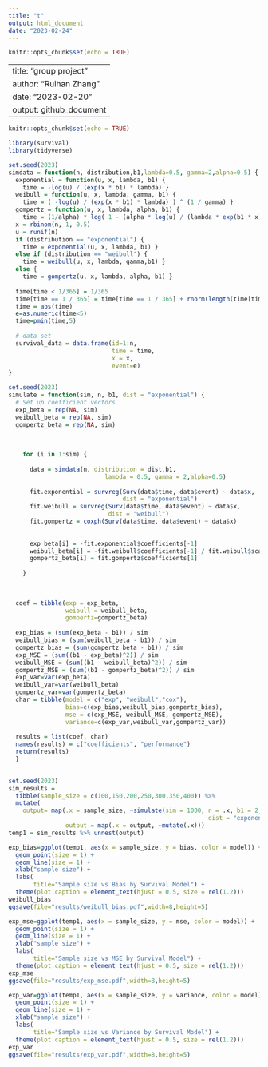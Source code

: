 ```yaml
---
title: "t"
output: html_document
date: "2023-02-24"
---
```


```r
knitr::opts_chunk$set(echo = TRUE)
```

---
title: "group project"
author: "Ruihan Zhang"
date: "2023-02-20"
output: github_document
---

 ```r
knitr::opts_chunk$set(echo = TRUE)
```

```r
library(survival)
library(tidyverse)
```

```r
set.seed(2023)
simdata = function(n, distribution,b1,lambda=0.5, gamma=2,alpha=0.5) {
  exponential = function(u, x, lambda, b1) {
    time = -log(u) / (exp(x * b1) * lambda) }  
  weibull = function(u, x, lambda, gamma, b1) {
    time = ( -log(u) / (exp(x * b1) * lambda) ) ^ (1 / gamma) }
  gompertz = function(u, x, lambda, alpha, b1) {
    time = (1/alpha) * log( 1 - (alpha * log(u) / (lambda * exp(b1 * x))) ) }
  x = rbinom(n, 1, 0.5)
  u = runif(n)
  if (distribution == "exponential") {
    time = exponential(u, x, lambda, b1) } 
  else if (distribution == "weibull") {
    time = weibull(u, x, lambda, gamma,b1) }
  else { 
    time = gompertz(u, x, lambda, alpha, b1) } 
  
  time[time < 1/365] = 1/365
  time[time == 1 / 365] = time[time == 1 / 365] + rnorm(length(time[time == 1 / 365]), 0, 1e-4)
  time = abs(time)
  e=as.numeric(time<5)
  time=pmin(time,5)
  
  # data set
  survival_data = data.frame(id=1:n,
                             time = time,
                             x = x,
                             event=e)
}
```

```r
set.seed(2023)
simulate = function(sim, n, b1, dist = "exponential") {
  # Set up coefficient vectors
  exp_beta = rep(NA, sim)
  weibull_beta = rep(NA, sim)
  gompertz_beta = rep(NA, sim)
  
 
    
    for (i in 1:sim) {
      
      data = simdata(n, distribution = dist,b1, 
                           lambda = 0.5, gamma = 2,alpha=0.5)
      
      fit.exponential = survreg(Surv(data$time, data$event) ~ data$x, 
                                dist = "exponential") 
      fit.weibull = survreg(Surv(data$time, data$event) ~ data$x, 
                            dist = "weibull")
      fit.gompertz = coxph(Surv(data$time, data$event) ~ data$x)
      
       
      exp_beta[i] = -fit.exponential$coefficients[-1]
      weibull_beta[i] = -fit.weibull$coefficients[-1] / fit.weibull$scale
      gompertz_beta[i] = fit.gompertz$coefficients[1]
      
    }
    
   
  
  coef = tibble(exp = exp_beta,
                weibull = weibull_beta,
                gompertz=gompertz_beta)
  
  exp_bias = (sum(exp_beta - b1)) / sim 
  weibull_bias = (sum(weibull_beta - b1)) / sim
  gompertz_bias = (sum(gompertz_beta - b1)) / sim
  exp_MSE = (sum((b1 - exp_beta)^2)) / sim
  weibull_MSE = (sum((b1 - weibull_beta)^2)) / sim
  gompertz_MSE = (sum((b1 - gompertz_beta)^2)) / sim
  exp_var=var(exp_beta)
  weibull_var=var(weibull_beta)
  gompertz_var=var(gompertz_beta)
  char = tibble(model = c("exp", "weibull","cox"),
                bias=c(exp_bias,weibull_bias,gompertz_bias),
                mse = c(exp_MSE, weibull_MSE, gompertz_MSE),
                variance=c(exp_var,weibull_var,gompertz_var))
  
  results = list(coef, char)
  names(results) = c("coefficients", "performance")
  return(results)
  }
  

```


```r
set.seed(2023)
sim_results = 
  tibble(sample_size = c(100,150,200,250,300,350,400)) %>% 
  mutate(
    output= map(.x = sample_size, ~simulate(sim = 1000, n = .x, b1 = 2, 
                                                        dist = "exponential")$performance),
                output = map(.x = output, ~mutate(.x)))
temp1 = sim_results %>% unnest(output)
```


```r
exp_bias=ggplot(temp1, aes(x = sample_size, y = bias, color = model)) +
  geom_point(size = 1) +
  geom_line(size = 1) +
  xlab("sample size") +
  labs(
       title="Sample size vs Bias by Survival Model") + 
  theme(plot.caption = element_text(hjust = 0.5, size = rel(1.2)))
weibull_bias
ggsave(file="results/weibull_bias.pdf",width=8,height=5)

```

```r
exp_mse=ggplot(temp1, aes(x = sample_size, y = mse, color = model)) +
  geom_point(size = 1) +
  geom_line(size = 1) +
  xlab("sample size") +
  labs(
       title="Sample size vs MSE by Survival Model") + 
  theme(plot.caption = element_text(hjust = 0.5, size = rel(1.2)))
exp_mse
ggsave(file="results/exp_mse.pdf",width=8,height=5)
```

```r
exp_var=ggplot(temp1, aes(x = sample_size, y = variance, color = model)) +
  geom_point(size = 1) +
  geom_line(size = 1) +
  xlab("sample size") +
  labs(
       title="Sample size vs Variance by Survival Model") + 
  theme(plot.caption = element_text(hjust = 0.5, size = rel(1.2)))
exp_var
ggsave(file="results/exp_var.pdf",width=8,height=5)
```